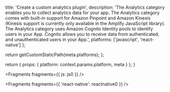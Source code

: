 
  title: 'Create a custom analytics plugin',
  description: 'The Analytics category enables you to collect analytics data for your app. The Analytics category comes with built-in support for Amazon Pinpoint and Amazon Kinesis (Kinesis support is currently only available in the Amplify JavaScript library). The Analytics category uses Amazon Cognito Identity pools to identify users in your App. Cognito allows you to receive data from authenticated, and unauthenticated users in your App.',
  platforms: ['javascript', 'react-native']
};

  return getCustomStaticPath(meta.platforms);
};

  return {
    props: {
      platform: context.params.platform,
      meta
    }
  };
}


<Fragments fragments={{ js: js0 }} />


<Fragments fragments={{ 'react-native': reactnative0 }} />
